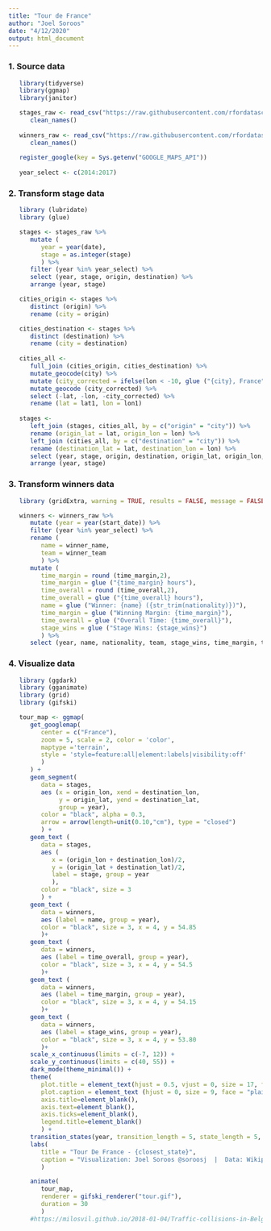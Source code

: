 ```yaml
---
title: "Tour de France"
author: "Joel Soroos"
date: "4/12/2020"
output: html_document
---
```


### 1. Source data
```r

   library(tidyverse)
   library(ggmap)
   library(janitor)

   stages_raw <- read_csv("https://raw.githubusercontent.com/rfordatascience/tidytuesday/master/data/2020/2020-04-07/tdf_stages.csv") %>%
      clean_names()
   
   winners_raw <- read_csv("https://raw.githubusercontent.com/rfordatascience/tidytuesday/master/data/2020/2020-04-07/tdf_winners.csv") %>%
      clean_names()
   
   register_google(key = Sys.getenv("GOOGLE_MAPS_API"))
   
   year_select <- c(2014:2017)
```


### 2.  Transform stage data
```r

   library (lubridate)
   library (glue)

   stages <- stages_raw %>%
      mutate (
         year = year(date),
         stage = as.integer(stage)
         ) %>%
      filter (year %in% year_select) %>%
      select (year, stage, origin, destination) %>%
      arrange (year, stage)

   cities_origin <- stages %>% 
      distinct (origin) %>%
      rename (city = origin)

   cities_destination <- stages %>% 
      distinct (destination) %>%
      rename (city = destination)
      
   cities_all <- 
      full_join (cities_origin, cities_destination) %>%
      mutate_geocode(city) %>%
      mutate (city_corrected = ifelse(lon < -10, glue ("{city}, France"), city)) %>%
      mutate_geocode (city_corrected) %>%
      select (-lat, -lon, -city_corrected) %>%
      rename (lat = lat1, lon = lon1)
   
   stages <- 
      left_join (stages, cities_all, by = c("origin" = "city")) %>%
      rename (origin_lat = lat, origin_lon = lon) %>%
      left_join (cities_all, by = c("destination" = "city")) %>%
      rename (destination_lat = lat, destination_lon = lon) %>%
      select (year, stage, origin, destination, origin_lat, origin_lon, destination_lat, destination_lon) %>%
      arrange (year, stage)
```

### 3.  Transform winners data
```r

   library (gridExtra, warning = TRUE, results = FALSE, message = FALSE)

   winners <- winners_raw %>%
      mutate (year = year(start_date)) %>%
      filter (year %in% year_select) %>%
      rename (
         name = winner_name,
         team = winner_team
         ) %>%
      mutate (
         time_margin = round (time_margin,2),
         time_margin = glue ("{time_margin} hours"),
         time_overall = round (time_overall,2),
         time_overall = glue ("{time_overall} hours"),
         name = glue ("Winner: {name} ({str_trim(nationality)})"),
         time_margin = glue ("Winning Margin: {time_margin}"),
         time_overall = glue ("Overall Time: {time_overall}"),
         stage_wins = glue ("Stage Wins: {stage_wins}")
         ) %>%
      select (year, name, nationality, team, stage_wins, time_margin, time_overall, stage_wins)
```


### 4. Visualize data
```r

   library (ggdark)
   library (gganimate)
   library (grid)
   library (gifski)

   tour_map <- ggmap(
      get_googlemap(
         center = c("France"),
         zoom = 5, scale = 2, color = 'color',
         maptype ='terrain',
         style = 'style=feature:all|element:labels|visibility:off'
         )
      ) +
      geom_segment(
         data = stages,
         aes (x = origin_lon, xend = destination_lon,
              y = origin_lat, yend = destination_lat,
              group = year),
         color = "black", alpha = 0.3,
         arrow = arrow(length=unit(0.10,"cm"), type = "closed")
         ) +
      geom_text (
         data = stages,
         aes (
            x = (origin_lon + destination_lon)/2, 
            y = (origin_lat + destination_lat)/2, 
            label = stage, group = year
            ),
         color = "black", size = 3
         ) +
      geom_text (
         data = winners,
         aes (label = name, group = year),
         color = "black", size = 3, x = 4, y = 54.85
         )+
      geom_text (
         data = winners,
         aes (label = time_overall, group = year),
         color = "black", size = 3, x = 4, y = 54.5
         )+
      geom_text (
         data = winners,
         aes (label = time_margin, group = year),
         color = "black", size = 3, x = 4, y = 54.15
         )+
      geom_text (
         data = winners,
         aes (label = stage_wins, group = year),
         color = "black", size = 3, x = 4, y = 53.80
         )+
      scale_x_continuous(limits = c(-7, 12)) +
      scale_y_continuous(limits = c(40, 55)) +
      dark_mode(theme_minimal()) +
      theme(
         plot.title = element_text(hjust = 0.5, vjust = 0, size = 17, face = "bold", margin = margin (0,0,4,0)),
         plot.caption = element_text (hjust = 0, size = 9, face = "plain", margin = margin (10,0,0,0), color="#6D7C83"),
         axis.title=element_blank(),
         axis.text=element_blank(),
         axis.ticks=element_blank(),
         legend.title=element_blank()
         ) +
      transition_states(year, transition_length = 5, state_length = 5, wrap = F) +
      labs(
         title = "Tour De France - {closest_state}",
         caption = "Visualization: Joel Soroos @soroosj  |  Data: Wikipedia"
         )

      animate(
         tour_map, 
         renderer = gifski_renderer("tour.gif"),
         duration = 30
         )
      #https://milosvil.github.io/2018-01-04/Traffic-collisions-in-Belgrade
```

